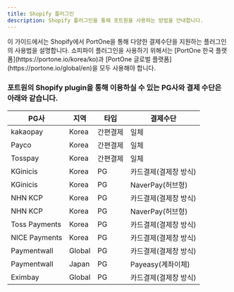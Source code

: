 ```yaml
---
title: Shopify 플러그인
description: Shopify 플러그인을 통해 포트원을 사용하는 방법을 안내합니다.
---
```



<Hint style="info">
  이 가이드에서는 Shopify에서 PortOne을 통해 다양한 결제수단을 지원하는
  플러그인의 사용법을 설명합니다. 쇼피파이 플러그인을 사용하기 위해서는 [PortOne
  한국 플랫폼](https://portone.io/korea/ko)과 [PortOne 글로벌
  플랫폼](https://portone.io/global/en)을 모두 사용해야 합니다.
</Hint>

### 포트원의 Shopify plugin을 통해 이용하실 수 있는 PG사와 결제 수단은 아래와 같습니다.

| PG사          | 지역   | 타입     | 결제수단              |
| ------------- | ------ | -------- | --------------------- |
| kakaopay      | Korea  | 간편결제 | 일체                  |
| Payco         | Korea  | 간편결제 | 일체                  |
| Tosspay       | Korea  | 간편결제 | 일체                  |
| KGinicis      | Korea  | PG       | 카드결제(결제창 방식) |
| KGinicis      | Korea  | PG       | NaverPay(허브형)      |
| NHN KCP       | Korea  | PG       | 카드결제(결제창 방식) |
| NHN KCP       | Korea  | PG       | NaverPay(허브형)      |
| Toss Payments | Korea  | PG       | 카드결제(결제창 방식) |
| NICE Payments | Korea  | PG       | 카드결제(결제창 방식) |
| Paymentwall   | Global | PG       | 카드결제(결제창 방식) |
| Paymentwall   | Japan  | PG       | Payeasy(계좌이체)     |
| Eximbay       | Global | PG       | 카드결제(결제창 방식) |
